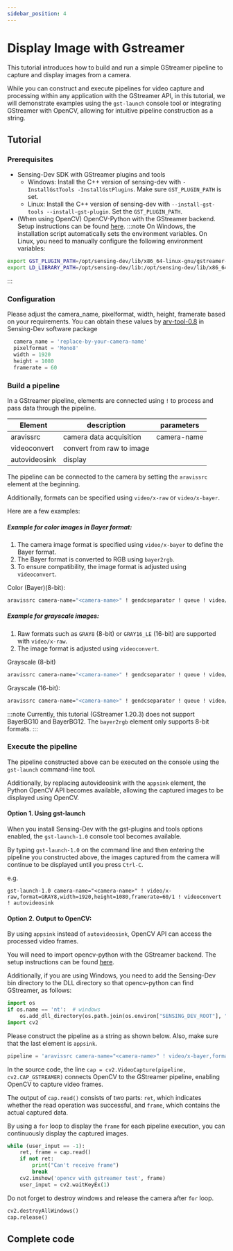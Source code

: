```yaml
---
sidebar_position: 4
---
```


# Display Image with Gstreamer

This tutorial introduces how to build and run a simple GStreamer pipeline to capture and display images from a camera.

While you can construct and execute pipelines for video capture and processing within any application with the GStreamer API, in this tutorial, we will demonstrate examples using the `gst-launch` console tool or integrating GStreamer with OpenCV, allowing for intuitive pipeline construction as a string.


## Tutorial

### Prerequisites
* Sensing-Dev SDK with GStreamer plugins and tools
  * Windows: Install the C++ version of sensing-dev with `-InstallGstTools -InstallGstPlugins`. Make sure `GST_PLUGIN_PATH` is set.
  * Linux: Install the C++ version of sensing-dev with `--install-gst-tools --install-gst-plugin`. Set the `GST_PLUGIN_PATH`.
* (When using OpenCV) OpenCV-Python with the GStreamer backend. Setup instructions can be found [here](../../external/OpenCV/how-to-build-opencv-with-gstreamer.md).
:::note
On Windows, the installation script automatically sets the environment variables. 
On Linux, you need to manually configure the following environment variables:
```bash
export GST_PLUGIN_PATH=/opt/sensing-dev/lib/x86_64-linux-gnu/gstreamer-1.0
export LD_LIBRARY_PATH=/opt/sensing-dev/lib:/opt/sensing-dev/lib/x86_64-linux-gnu:$LD_LIBRARY_PATH
```
:::

### Configuration
Please adjust the camera_name, pixelformat, width, height, framerate based on your requirements.  You can obtain these values by [arv-tool-0.8](../../external/aravis/arv-tools.md) in Sensing-Dev software package

```python
  camera_name = 'replace-by-your-camera-name'
  pixelformat = 'Mono8'
  width = 1920
  height = 1080
  framerate = 60
```

### Build a pipeline

In a GStreamer pipeline, elements are connected using `!` to process and pass data through the pipeline.

| Element       | description               | parameters  |
|---------------|---------------------------|-------------|
| aravissrc     | camera data acquisition   | camera-name |
| videoconvert  | convert from raw to image |             |
| autovideosink | display                   |             |

The pipeline can be connected to the camera by setting the `aravissrc` element at the beginning.

Additionally, formats can be specified using `video/x-raw` or `video/x-bayer`.

Here are a few examples:

##### Example for color images in Bayer format:
1. The camera image format is specified using `video/x-bayer` to define the Bayer format.
2. The Bayer format is converted to RGB using `bayer2rgb`.
3. To ensure compatibility, the image format is adjusted using `videoconvert`.

Color (Bayer)(8-bit):
```bash
aravissrc camera-name="<camera-name>" ! gendcseparator ! queue ! video/x-bayer,format=bggr,width=1920,height=1080,framerate=60/1 ! bayer2rgb ! videoconvert ! appsink
```

##### Example for grayscale images:
1. Raw formats such as `GRAY8` (8-bit) or `GRAY16_LE` (16-bit) are supported with `video/x-raw`.
2. The image format is adjusted using `videoconvert`.

Grayscale (8-bit)
```bash
aravissrc camera-name="<camera-name>" ! gendcseparator ! queue ! video/x-raw,format=GRAY8,width=1920,height=1080,framerate=60/1 ! videoconvert ! appsink
```

Grayscale (16-bit):
```bash
aravissrc camera-name="<camera-name>" ! gendcseparator ! queue ! video/x-raw,format=GRAY16_LE,width=1920,height=1080,framerate=60/1 ! videoconvert ! appsink
```

:::note
Currently, this tutorial (GStreamer 1.20.3) does not support BayerBG10 and BayerBG12. The `bayer2rgb` element only supports 8-bit formats.
:::

### Execute the pipeline

The pipeline constructed above can be executed on the console using the `gst-launch` command-line tool.

Additionally, by replacing autovideosink with the `appsink` element, the Python OpenCV API becomes available, allowing the captured images to be displayed using OpenCV.

#### Option 1. Using gst-launch

When you install Sensing-Dev with the gst-plugins and tools options enabled, the `gst-launch-1.0` console tool becomes available.

By typing `gst-launch-1.0` on the command line and then entering the pipeline you constructed above, the images captured from the camera will continue to be displayed until you press `Ctrl-C`.

e.g.
```
gst-launch-1.0 camera-name="<camera-name>" ! video/x-raw,format=GRAY8,width=1920,height=1080,framerate=60/1 ! videoconvert ! autovideosink
```

#### Option 2. Output to OpenCV:

By using `appsink` instead of `autovideosink`, OpenCV API can access the processed video frames.

You will need to import opencv-python with the GStreamer backend. The setup instructions can be found [here](../../external/OpenCV/how-to-build-opencv-with-gstreamer.md).

Additionally, if you are using Windows, you need to add the Sensing-Dev bin directory to the DLL directory so that opencv-python can find GStreamer, as follows:

```python
import os
if os.name == 'nt':  # windows
    os.add_dll_directory(os.path.join(os.environ["SENSING_DEV_ROOT"], "bin"))
import cv2
```

Please construct the pipeline as a string as shown below. Also, make sure that the last element is `appsink`.

```python
pipeline = 'aravissrc camera-name="<camera-name>" ! video/x-bayer,format=bggr,width=1920,height=1080,framerate=60/1 ! bayer2rgb ! videoconvert ! appsink'
```

In the source code, the line `cap = cv2.VideoCapture(pipeline, cv2.CAP_GSTREAMER)` connects OpenCV to the GStreamer pipeline, enabling OpenCV to capture video frames.

The output of `cap.read()` consists of two parts: `ret`, which indicates whether the read operation was successful, and `frame`, which contains the actual captured data.

By using a `for` loop to display the `frame` for each pipeline execution, you can continuously display the captured images.

```python
while (user_input == -1):
    ret, frame = cap.read()
    if not ret:
        print("Can't receive frame")
        break
    cv2.imshow('opencv with gstreamer test', frame)
    user_input = cv2.waitKeyEx(1)

```
Do not forget to destroy windows and release the camera after `for` loop.

```python
cv2.destroyAllWindows()
cap.release()
```
## Complete code


<GenerateTutorialLink language="gstreamer" tag={tutorial_version} tutorialfile="tutorial1_display" />
